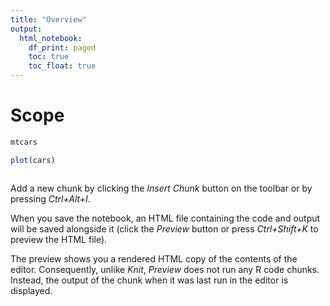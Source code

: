 ---
title: "Overview"
output:
  html_notebook:
    df_print: paged
    toc: true
    toc_float: true
---

# Scope

```{r}
mtcars
```

```{r}
plot(cars)
```

```{r}
```

Add a new chunk by clicking the *Insert Chunk* button on the toolbar or by pressing *Ctrl+Alt+I*.

When you save the notebook, an HTML file containing the code and output will be saved alongside it (click the *Preview* button or press *Ctrl+Shift+K* to preview the HTML file).

The preview shows you a rendered HTML copy of the contents of the editor. Consequently, unlike *Knit*, *Preview* does not run any R code chunks. Instead, the output of the chunk when it was last run in the editor is displayed.
